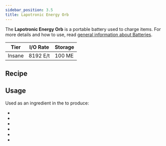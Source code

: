 ```yaml
---
sidebar_position: 3.5
title: Lapotronic Energy Orb
---
```


<ItemImage
  file="lapotronic_energy_orb"
  alt="Lapotronic Energy Orb"
  size="200"
/>

The **Lapotronic Energy Orb** is a portable battery used to charge items. For more details and how to use, read [general information about Batteries](/docs/items/batteries).

| Tier   | I/O Rate | Storage |
| ------ | -------- | ------- |
| Insane | 8192 E/t | 100 ME  |

## Recipe

<CraftingTable recipe="input techreborn:lapotron_crystal techreborn:lapotron_crystal techreborn:lapotron_crystal input techreborn:lapotron_crystal techreborn:iridium_alloy_plate techreborn:lapotron_crystal input techreborn:lapotron_crystal techreborn:lapotron_crystal techreborn:lapotron_crystal output techreborn:lapotronic_energy_orb" />

## Usage

Used as an ingredient in the <McItem slug="minecraft:crafting_table"/> to produce:

- <McItem slug="techreborn:cloaking_device"/>
- <McItem slug="techreborn:lapotronic_orbpack"/>
- <McItem slug="techreborn:AESU"/>
- <McItem slug="techreborn:charge_o_mat"/>
- <McItem slug="techreborn:dragon_egg_energy_siphon"/>
- <McItem slug="techreborn:matter_fabricator"/>
